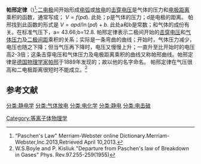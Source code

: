 '''帕邢定律'''（{{lang-en|Paschen's law}})<ref>“Paschen's Law" Merriam-Webster online Dictionary.Merriam-Webster,Inc.2013,Retrieved April 10,2013.</ref>;[[二电极|二电极]]间开始形成[[电弧|电弧]]或[[放电|放电]]的[[击穿电压|击穿电压]]是气体的压力和[[电极距离|电极距离]]乘积的函数，通常写成； <math>V=f(pd)</math>. 此处；p是气体的压力；d是电极的距离。
帕邢找到此函数的形式是 <math>V=apd/\ln(pd)+b</math>. 此处a和b是常数；和气体的成份有关。在标准气压下，a=
43.66;b=12.8.
帕邢定律表示二极间开始的[[击穿电压|击穿电压]]和[[气体压力|气体压力]]及[[二极间距|二极间距]]乘积的关系；实际是一条弯曲的曲线；开始时，气体压力减少，电压也随之下降；但当气压再下降时，电压又慢慢上升；一直升至比开始时的电压高2-3倍；这条击穿电压和气体压力及电极距离乘积的曲线又称帕邢曲线。帕邢定律是[[德国|德国]][[物理学家|物理学家]][[帕邢|帕邢]]于1889年发现的；故以他的名字命名。
帕邢定律在气压很高和二电极距离很短时不能成立。<ref>W.S.Boyle and P. Kisliuk "Departure from Paschen's law of Breakdown in Gases" Phys. Rev.97.255-259(1955)</ref>

==参考文献==
<references/>



[[分类:静电学|分类:静电学]]
[[分类:气体放电|分类:气体放电]]
[[分类:电化学|分类:电化学]]
[[分类:静电|分类:静电]]
[[分类:电击破|分类:电击破]]
[[Category:等离子体物理学|Category:等离子体物理学]]